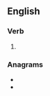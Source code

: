 {{also|Romanised}}

==English==

===Verb===
{{head|en|verb form}}

# {{en-past of|romanise}}

===Anagrams===
* {{l|en|domainers}}
* {{l|en|randomise}}